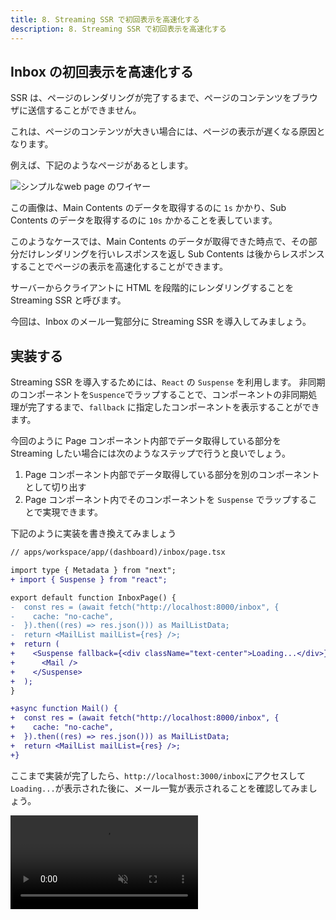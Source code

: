 ```yaml
---
title: 8. Streaming SSR で初回表示を高速化する
description: 8. Streaming SSR で初回表示を高速化する
---
```


## Inbox の初回表示を高速化する

SSR は、ページのレンダリングが完了するまで、ページのコンテンツをブラウザに送信することができません。

これは、ページのコンテンツが大きい場合には、ページの表示が遅くなる原因となります。

例えば、下記のようなページがあるとします。

![シンプルなweb page のワイヤー](../../assets/ssr-wire.png)

この画像は、Main Contents のデータを取得するのに `1s` かかり、Sub Contents のデータを取得するのに `10s` かかることを表しています。

このようなケースでは、Main Contents のデータが取得できた時点で、その部分だけレンダリングを行いレスポンスを返し Sub Contents は後からレスポンスすることでページの表示を高速化することができます。

サーバーからクライアントに HTML を段階的にレンダリングすることを Streaming SSR と呼びます。

今回は、Inbox のメール一覧部分に Streaming SSR を導入してみましょう。

## 実装する

Streaming SSR を導入するためには、`React` の `Suspense` を利用します。
非同期のコンポーネントを`Suspence`でラップすることで、コンポーネントの非同期処理が完了するまで、`fallback` に指定したコンポーネントを表示することができます。

今回のように Page コンポーネント内部でデータ取得している部分を Streaming したい場合には次のようなステップで行うと良いでしょう。

1. Page コンポーネント内部でデータ取得している部分を別のコンポーネントとして切り出す
2. Page コンポーネント内でそのコンポーネントを `Suspense` でラップすることで実現できます。

下記のように実装を書き換えてみましょう
```diff lang="tsx"
// apps/workspace/app/(dashboard)/inbox/page.tsx

import type { Metadata } from "next";
+ import { Suspense } from "react";

export default function InboxPage() {
-  const res = (await fetch("http://localhost:8000/inbox", {
-    cache: "no-cache",
-  }).then((res) => res.json())) as MailListData;
-  return <MailList mailList={res} />;
+  return (
+    <Suspense fallback={<div className="text-center">Loading...</div>}>
+      <Mail />
+    </Suspense>
+  );
}

+async function Mail() {
+  const res = (await fetch("http://localhost:8000/inbox", {
+    cache: "no-cache",
+  }).then((res) => res.json())) as MailListData;
+  return <MailList mailList={res} />;
+}

```

ここまで実装が完了したら、`http://localhost:3000/inbox`にアクセスして`Loading...`が表示された後に、メール一覧が表示されることを確認してみましょう。

<video src={videoSrc} controls muted loop autoPlay />

<Aside>
`fallback` 以外にも `loading.ts (loading.js)` を追加することでも、ローディング画面をカスタマイズすることができます。

`loading.ts (loading.js)` が存在する場合は、Page コンポーネントの読み込み中に表示されます。
この時 Suspense で Page 全体を wrap する必要はありません。

https://nextjs.org/docs/app/api-reference/file-conventions/loading
</Aside>

## まとめ

このページでは、Streaming SSR を導入することで、初回表示を高速化する方法を学びました。
TTFBを改善することで、ユーザーのストレスを軽減しUXを向上させることができます。
